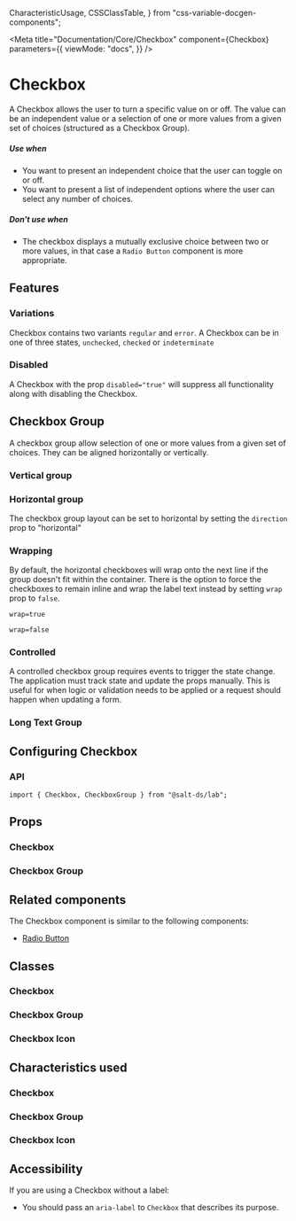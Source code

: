   CharacteristicUsage,
  CSSClassTable,
} from "css-variable-docgen-components";

<Meta
  title="Documentation/Core/Checkbox"
  component={Checkbox}
  parameters={{
    viewMode: "docs",
  }}
/>

# Checkbox

A Checkbox allows the user to turn a specific value on or off. The value can be an independent value or a selection of one or more values from a given set of choices (structured as a Checkbox Group).

##### Use when

- You want to present an independent choice that the user can toggle on or off.
- You want to present a list of independent options where the user can select any number of choices.

##### Don't use when

- The checkbox displays a mutually exclusive choice between two or more values, in that case a `Radio Button` component is more appropriate.

## Features

### Variations

Checkbox contains two variants `regular` and `error`. A Checkbox can be in one of three states, `unchecked`, `checked` or `indeterminate`

### Disabled

A Checkbox with the prop `disabled="true"` will suppress all functionality along with disabling the Checkbox.

<Canvas>
  <Story id="core-checkbox--checkbox-variations" />
</Canvas>

## Checkbox Group

A checkbox group allow selection of one or more values from a given set of choices. They can be aligned horizontally or vertically.

### Vertical group

<Canvas>
  <Story id="core-checkbox--uncontrolled-group" />
</Canvas>

### Horizontal group

The checkbox group layout can be set to horizontal by setting the `direction` prop to "horizontal"

<Canvas>
  <Story id="core-checkbox--horizontal-group" />
</Canvas>

### Wrapping

By default, the horizontal checkboxes will wrap onto the next line if the group doesn't fit within the container. There is the option to force the checkboxes to remain inline and wrap the label text instead by setting `wrap` prop to `false`.

`wrap=true`

<Canvas>
  <Story id="core-checkbox--wrap-group" />
</Canvas>

`wrap=false`

<Canvas>
  <Story id="core-checkbox--no-wrap-group" />
</Canvas>

### Controlled

A controlled checkbox group requires events to trigger the state change. The application must track state and update the props manually. This is useful for when logic or validation needs to be applied or a request should happen when updating a form.

<Canvas>
  <Story id="core-checkbox--controlled-group" />
</Canvas>

### Long Text Group

<Canvas>
  <Story id="core-checkbox--long-text-group" />
</Canvas>

## Configuring Checkbox

### API

```
import { Checkbox, CheckboxGroup } from "@salt-ds/lab";
```

## Props

### Checkbox

<ArgsTable of={Checkbox} />

### Checkbox Group

<ArgsTable of={CheckboxGroup} />

## Related components

The Checkbox component is similar to the following components:

- [Radio Button](?path=/docs/documentation-lab-radio-button--page)

## Classes

### Checkbox

<CSSClassTable of={Checkbox} />

### Checkbox Group

<CSSClassTable of={CheckboxGroup} />

### Checkbox Icon

<CSSClassTable of={CheckboxIcon} />

## Characteristics used

### Checkbox

<CharacteristicUsage of={Checkbox} />

### Checkbox Group

<CharacteristicUsage of={CheckboxGroup} />

### Checkbox Icon

<CharacteristicUsage of={CheckboxIcon} />

## Accessibility

If you are using a Checkbox without a label:

- You should pass an `aria-label` to `Checkbox` that describes its purpose.

<HelpAndSupport />
